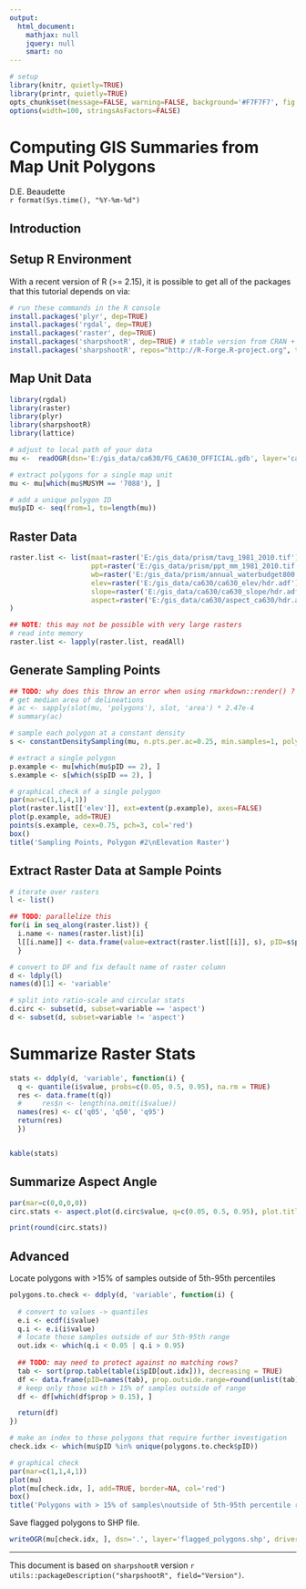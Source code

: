 ---
output:
  html_document:
    mathjax: null
    jquery: null
    smart: no
---

```{r setup, echo=FALSE, results='hide', warning=FALSE}
# setup
library(knitr, quietly=TRUE)
library(printr, quietly=TRUE)
opts_chunk$set(message=FALSE, warning=FALSE, background='#F7F7F7', fig.align='center', fig.retina=2, dev='png', tidy=FALSE, verbose=FALSE)
options(width=100, stringsAsFactors=FALSE)
```

Computing GIS Summaries from Map Unit Polygons
==============================================
D.E. Beaudette
<br>
`r format(Sys.time(), "%Y-%m-%d")`



## Introduction



## Setup R Environment
With a recent version of R (>= 2.15), it is possible to get all of the packages that this tutorial depends on via:
```{r install-deps, eval=FALSE}
# run these commands in the R console
install.packages('plyr', dep=TRUE)
install.packages('rgdal', dep=TRUE)
install.packages('raster', dep=TRUE)
install.packages('sharpshootR', dep=TRUE) # stable version from CRAN + dependencies
install.packages('sharpshootR', repos="http://R-Forge.R-project.org", type='source') # most recent copy from r-forge
```


## Map Unit Data
```{r get-mu-data, fig.width=6, fig.height=7, results='hide'}
library(rgdal)
library(raster)
library(plyr)
library(sharpshootR)
library(lattice)

# adjust to local path of your data
mu <-  readOGR(dsn='E:/gis_data/ca630/FG_CA630_OFFICIAL.gdb', layer='ca630_a', encoding='OpenFileGDB', stringsAsFactors = FALSE)

# extract polygons for a single map unit
mu <- mu[which(mu$MUSYM == '7088'), ]

# add a unique polygon ID
mu$pID <- seq(from=1, to=length(mu))
```


## Raster Data
```{r load-raster-data, fig.width=6, fig.height=7}
raster.list <- list(maat=raster('E:/gis_data/prism/tavg_1981_2010.tif'), 
                    ppt=raster('E:/gis_data/prism/ppt_mm_1981_2010.tif'),
                    wb=raster('E:/gis_data/prism/annual_waterbudget800.tif'),
                    elev=raster('E:/gis_data/ca630/ca630_elev/hdr.adf'),
                    slope=raster('E:/gis_data/ca630/ca630_slope/hdr.adf'),
                    aspect=raster('E:/gis_data/ca630/aspect_ca630/hdr.adf')
)

## NOTE: this may not be possible with very large rasters
# read into memory
raster.list <- lapply(raster.list, readAll)
```


## Generate Sampling Points
```{r generate-sampling-points, fig.width=6, fig.height=6}
## TODO: why does this throw an error when using rmarkdown::render() ?
# get median area of delineations
# ac <- sapply(slot(mu, 'polygons'), slot, 'area') * 2.47e-4
# summary(ac)

# sample each polygon at a constant density
s <- constantDensitySampling(mu, n.pts.per.ac=0.25, min.samples=1, polygon.id='pID')

# extract a single polygon
p.example <- mu[which(mu$pID == 2), ]
s.example <- s[which(s$pID == 2), ]

# graphical check of a single polygon
par(mar=c(1,1,4,1))
plot(raster.list[['elev']], ext=extent(p.example), axes=FALSE)
plot(p.example, add=TRUE)
points(s.example, cex=0.75, pch=3, col='red')
box()
title('Sampling Points, Polygon #2\nElevation Raster')
```


## Extract Raster Data at Sample Points
```{r extract-at-points, fig.width=6, fig.height=7}
# iterate over rasters
l <- list()

## TODO: parallelize this
for(i in seq_along(raster.list)) {
  i.name <- names(raster.list)[i]
  l[[i.name]] <- data.frame(value=extract(raster.list[[i]], s), pID=s$pID)
  }

# convert to DF and fix default name of raster column
d <- ldply(l)
names(d)[1] <- 'variable'

# split into ratio-scale and circular stats
d.circ <- subset(d, subset=variable == 'aspect')
d <- subset(d, subset=variable != 'aspect')
```

# Summarize Raster Stats
```{r summarize-samples, fig.width=6, fig.height=7}
stats <- ddply(d, 'variable', function(i) {
  q <- quantile(i$value, probs=c(0.05, 0.5, 0.95), na.rm = TRUE)
  res <- data.frame(t(q))
  #     res$n <- length(na.omit(i$value))
  names(res) <- c('q05', 'q50', 'q95')
  return(res)
  })


kable(stats)
```

## Summarize Aspect Angle
```{r summarize-aspect, fig.width=6, fig.height=6}
par(mar=c(0,0,0,0))
circ.stats <- aspect.plot(d.circ$value, q=c(0.05, 0.5, 0.95), plot.title='xxx', pch=NA, bg='RoyalBlue', col='black', arrow.col=c('grey', 'red', 'grey'), stack=FALSE, p.bw=90)

print(round(circ.stats))
```


## Advanced

Locate polygons with >15% of samples outside of 5th-95th percentiles
```{r summarize-by-poly-2, fig.width=7, fig.height=7}
polygons.to.check <- ddply(d, 'variable', function(i) {
  
  # convert to values -> quantiles
  e.i <- ecdf(i$value)
  q.i <- e.i(i$value)
  # locate those samples outside of our 5th-95th range
  out.idx <- which(q.i < 0.05 | q.i > 0.95)
  
  ## TODO: may need to protect against no matching rows?
  tab <- sort(prop.table(table(i$pID[out.idx])), decreasing = TRUE)
  df <- data.frame(pID=names(tab), prop.outside.range=round(unlist(tab), 2))
  # keep only those with > 15% of samples outside of range
  df <- df[which(df$prop > 0.15), ] 

  return(df)
})

# make an index to those polygons that require further investigation
check.idx <- which(mu$pID %in% unique(polygons.to.check$pID))

# graphical check
par(mar=c(1,1,4,1))
plot(mu)
plot(mu[check.idx, ], add=TRUE, border=NA, col='red')
box()
title('Polygons with > 15% of samples\noutside of 5th-95th percentile range')
```


Save flagged polygons to SHP file.
```{r summarize-by-poly-3, eval=FALSE}
writeOGR(mu[check.idx, ], dsn='.', layer='flagged_polygons.shp', driver='ESRI Shapefile', overwrite_layer=TRUE)
```

----------------------------
This document is based on `sharpshootR` version `r utils::packageDescription("sharpshootR", field="Version")`.

